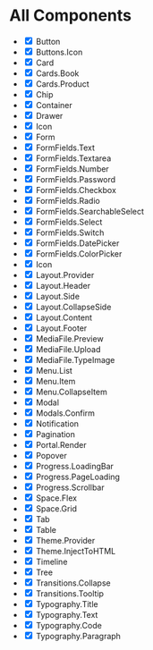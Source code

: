 
<Meta title="All Components" />

# All Components

- <input type="checkbox" readOnly checked /> Button
- <input type="checkbox" readOnly checked /> Buttons.Icon
- <input type="checkbox" readOnly checked /> Card
- <input type="checkbox" readOnly checked /> Cards.Book
- <input type="checkbox" readOnly checked /> Cards.Product
- <input type="checkbox" readOnly checked /> Chip
- <input type="checkbox" readOnly checked /> Container
- <input type="checkbox" readOnly checked /> Drawer
- <input type="checkbox" readOnly checked /> Icon
- <input type="checkbox" readOnly checked /> Form
- <input type="checkbox" readOnly checked /> FormFields.Text
- <input type="checkbox" readOnly checked /> FormFields.Textarea
- <input type="checkbox" readOnly checked /> FormFields.Number
- <input type="checkbox" readOnly checked /> FormFields.Password
- <input type="checkbox" readOnly checked /> FormFields.Checkbox
- <input type="checkbox" readOnly checked /> FormFields.Radio
- <input type="checkbox" readOnly checked={false} /> FormFields.SearchableSelect
- <input type="checkbox" readOnly checked /> FormFields.Select
- <input type="checkbox" readOnly checked /> FormFields.Switch
- <input type="checkbox" readOnly checked={false} /> FormFields.DatePicker
- <input type="checkbox" readOnly checked={false} /> FormFields.ColorPicker
- <input type="checkbox" readOnly checked /> Icon
- <input type="checkbox" readOnly checked /> Layout.Provider
- <input type="checkbox" readOnly checked /> Layout.Header
- <input type="checkbox" readOnly checked /> Layout.Side
- <input type="checkbox" readOnly checked /> Layout.CollapseSide
- <input type="checkbox" readOnly checked /> Layout.Content
- <input type="checkbox" readOnly checked /> Layout.Footer
- <input type="checkbox" readOnly checked={false} /> MediaFile.Preview
- <input type="checkbox" readOnly checked /> MediaFile.Upload
- <input type="checkbox" readOnly checked /> MediaFile.TypeImage
- <input type="checkbox" readOnly checked /> Menu.List
- <input type="checkbox" readOnly checked /> Menu.Item
- <input type="checkbox" readOnly checked /> Menu.CollapseItem
- <input type="checkbox" readOnly checked /> Modal
- <input type="checkbox" readOnly checked /> Modals.Confirm
- <input type="checkbox" readOnly checked /> Notification
- <input type="checkbox" readOnly checked={false} /> Pagination
- <input type="checkbox" readOnly checked /> Portal.Render
- <input type="checkbox" readOnly checked /> Popover
- <input type="checkbox" readOnly checked /> Progress.LoadingBar
- <input type="checkbox" readOnly checked /> Progress.PageLoading
- <input type="checkbox" readOnly checked /> Progress.Scrollbar
- <input type="checkbox" readOnly checked /> Space.Flex
- <input type="checkbox" readOnly checked /> Space.Grid
- <input type="checkbox" readOnly checked /> Tab
- <input type="checkbox" readOnly checked /> Table
- <input type="checkbox" readOnly checked /> Theme.Provider
- <input type="checkbox" readOnly checked /> Theme.InjectToHTML
- <input type="checkbox" readOnly checked={false} /> Timeline
- <input type="checkbox" readOnly checked={false} /> Tree
- <input type="checkbox" readOnly checked /> Transitions.Collapse
- <input type="checkbox" readOnly checked={false} /> Transitions.Tooltip
- <input type="checkbox" readOnly checked /> Typography.Title
- <input type="checkbox" readOnly checked /> Typography.Text
- <input type="checkbox" readOnly checked /> Typography.Code
- <input type="checkbox" readOnly checked /> Typography.Paragraph
